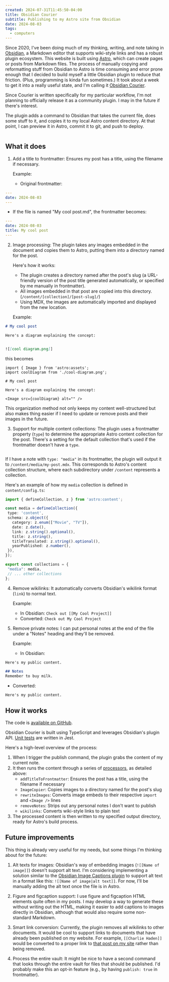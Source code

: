 ```yaml
---
created: 2024-07-31T11:45:50-04:00
title: Obsidian Courier
subtitle: Publishing to my Astro site from Obsidian
date: 2024-08-03
tags:
  - computers
---
```



Since 2020, I've been doing much of my thinking, writing, and note taking in [Obsidian](https://obsidian.md/), a Markdown editor that supports wiki-style links and has a robust plugin ecosystem. This website is built using [Astro](https://astro.build/), which can create pages or posts from Markdown files. The process of manually copying and reformatting stuff from Obsidian to Astro is time consuming and error prone enough that I decided to build myself a little Obsidian plugin to reduce that friction. (Plus, programming is kinda fun sometimes.) It took about a week to get it into a really useful state, and I'm calling it [Obsidian Courier](https://github.com/nadavspi/obsidian-courier).

Since Courier is written specifically for my particular workflow, I'm not planning to officially release it as a community plugin. I may in the future if there's interest.

The plugin adds a command to Obsidian that takes the current file, does some stuff to it, and copies it to my local Astro content directory. At that point, I can preview it in Astro, commit it to git, and push to deploy.

<Image src={courierCommand} alt="" />

## What it does

1. Add a title to frontmatter: Ensures my post has a title, using the filename if necessary.

   Example:
   - Original frontmatter:
```yaml
---
date: 2024-08-03
---
```
   - If the file is named "My cool post.md", the frontmatter becomes:
```yaml
---
date: 2024-08-03
title: My cool post
---
```

2. Image processing: The plugin takes any images embedded in the document and copies them to Astro, putting them into a directory named for the post.

   Here's how it works:
   - The plugin creates a directory named after the post's slug (a URL-friendly version of the post title generated automatically, or specified by me manually in frontmatter).
   - All images embedded in that post are copied into this directory. (`/content/[collection]/[post-slug]/`)
   - Using MDX, the images are automatically imported and displayed from the new location.

   Example:
```markdown
# My cool post

Here's a diagram explaining the concept:


![[cool diagram.png]]
```

this becomes

```mdx
import { Image } from 'astro:assets';
import coolDiagram from './cool-diagram.png';

# My cool post

Here's a diagram explaining the concept:

<Image src={coolDiagram} alt="" />
```
	
   This organization method not only keeps my content well-structured but also makes thing easier if I need to update or remove posts and their images in the future.

3. Support for multiple content collections:  The plugin uses a frontmatter property (`type`) to determine the appropriate Astro content collection for the post. There's a setting for the default collection that's used if the frontmatter doesn't have a `type`.

<Image src={courierSettings} alt="" />

   If I have a note with `type: "media"` in its frontmatter, the plugin will output it to `/content/media/my-post.mdx`. This corresponds to Astro's content collection structure, where each subdirectory under `/content` represents a collection.

   Here's an example of how my `media` collection is defined in `content/config.ts`:

```typescript
import { defineCollection, z } from 'astro:content';

const media = defineCollection({
 type: 'content', 
 schema: z.object({
   category: z.enum(["Movie", "TV"]),
   date: z.date(),
   link: z.string().optional(),
   title: z.string(),
   titleTranslated: z.string().optional(),
   yearPublished: z.number(),
 }),
});

export const collections = {
 "media": media,
 // ... other collections
};
```


4. Remove wikilinks: It automatically converts Obsidian's wikilink format (`link`) to normal text. 

   Example:
   - In Obsidian: `Check out [[My Cool Project]]`
   - Converted: `Check out My Cool Project`

5. Remove private notes: I can put personal notes at the end of the file under a "Notes" heading and they'll be removed.

   Example:
   - In Obsidian: 
```markdown
Here's my public content.

## Notes
Remember to buy milk.
```

   - Converted:
```
Here's my public content.
```


## How it works

The code is [available on GitHub](https://github.com/nadavspi/obsidian-courier).

Obsidian Courier is built using TypeScript and leverages Obsidian's plugin API. [Unit tests](https://github.com/nadavspi/obsidian-courier/tree/main/tests) are written in Jest. 

Here's a high-level overview of the process:

1. When I trigger the publish command, the plugin grabs the content of my current note.
2. It then runs the content through a series of [processors](https://github.com/nadavspi/obsidian-courier/tree/main/src/processors), as detailed above:
   - `addTitleToFrontmatter`: Ensures the post has a title, using the filename if necessary
   - `ImageCopier`: Copies images to a directory named for the post's slug
   - `rewriteImages`: Converts image embeds to their respective `import` and `<Image />` lines
   - `removeNotes`: Strips out any personal notes I don't want to publish
   - `wikilinks`: Converts wiki-style links to plain text
3. The processed content is then written to my specified output directory, ready for Astro's build process.

## Future improvements

This thing is already very useful for my needs, but some things I'm thinking about for the future:

1. Alt texts for images: Obsidian's way of embedding images (`![[Name of image]]`) doesn't support alt text. I'm considering implementing a solution similar to the [Obsidian Image Captions plugin](https://github.com/alangrainger/obsidian-image-captions) to support alt text in a format like this: `![[Name of image|alt text]]`. For now, I'll be manually adding the alt text once the file is in Astro.

2. Figure and figcaption support: I use figure and figcaption HTML elements quite often in my posts. I may develop a way to generate these without writing out the HTML, making it easier to add captions to images directly in Obsidian, although that would also require some non-standard Markdown.

3. Smart link conversion: Currently, the plugin removes all wikilinks to other documents. It would be cool to support links to documents that have already been published on my website. For example, `[[Charlie Haden]]` would be converted to a proper link to [that post on my site](https://nadav.is/notes/charlie-haden) rather than being removed. 

4. Process the entire vault: It might be nice to have a second command that looks through the entire vault for files that should be published. I'd probably make this an opt-in feature (e.g., by having `publish: true` in frontmatter). 

